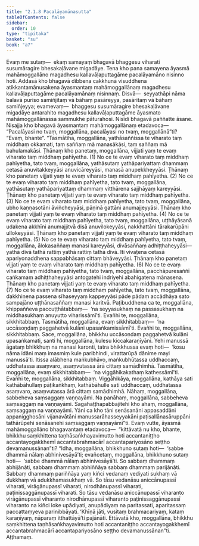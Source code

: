 ```yaml
---
title: "2.1.8 Pacalāyamānasutta"
tableOfContents: false
sidebar:
  order: 10
type: "tipitaka"
basket: "su"
book: "a7"
---
```



<DynamicBreadcrumb />

<Division number="61" book="a7">

<Paragraph number="387" book="a7">
Evaṃ me sutaṃ—  ekaṃ samayaṃ bhagavā bhaggesu viharati susumāragire bhesakaḷāvane migadāye. Tena kho pana samayena āyasmā mahāmoggallāno magadhesu kallavāḷaputtagāme pacalāyamāno nisinno hoti. Addasā kho bhagavā dibbena cakkhunā visuddhena atikkantamānusakena āyasmantaṃ mahāmoggallānaṃ magadhesu kallavāḷaputtagāme pacalāyamānaṃ nisinnaṃ. Disvā—  seyyathāpi nāma balavā puriso samiñjitaṃ vā bāhaṃ pasāreyya, pasāritaṃ vā bāhaṃ samiñjeyya; evamevaṃ—  bhaggesu susumāragire bhesakaḷāvane migadāye antarahito magadhesu kallavāḷaputtagāme āyasmato mahāmoggallānassa sammukhe pāturahosi. Nisīdi bhagavā paññatte āsane. Nisajja kho bhagavā āyasmantaṃ mahāmoggallānaṃ etadavoca—
</Paragraph>

<Paragraph number="388" book="a7">
“Pacalāyasi no tvaṃ, moggallāna, pacalāyasi no tvaṃ, moggallānā”ti? “Evaṃ, bhante”. “Tasmātiha, moggallāna, yathāsaññissa te viharato taṃ middhaṃ okkamati, taṃ saññaṃ mā manasākāsi, taṃ saññaṃ mā bahulamakāsi. Ṭhānaṃ kho panetaṃ, moggallāna, vijjati yaṃ te evaṃ viharato taṃ middhaṃ pahīyetha. (1)
</Paragraph>

<Paragraph number="389" book="a7">
No ce te evaṃ viharato taṃ middhaṃ pahīyetha, tato tvaṃ, moggallāna, yathāsutaṃ yathāpariyattaṃ dhammaṃ cetasā anuvitakkeyyāsi anuvicāreyyāsi, manasā anupekkheyyāsi. Ṭhānaṃ kho panetaṃ vijjati yaṃ te evaṃ viharato taṃ middhaṃ pahīyetha. (2)
</Paragraph>

<Paragraph number="390" book="a7">
No ce te evaṃ viharato taṃ middhaṃ pahīyetha, tato tvaṃ, moggallāna, yathāsutaṃ yathāpariyattaṃ dhammaṃ vitthārena sajjhāyaṃ kareyyāsi. Ṭhānaṃ kho panetaṃ vijjati yaṃ te evaṃ viharato taṃ middhaṃ pahīyetha. (3)
</Paragraph>

<Paragraph number="391" book="a7">
No ce te evaṃ viharato taṃ middhaṃ pahīyetha, tato tvaṃ, moggallāna, ubho kaṇṇasotāni āviñcheyyāsi, pāṇinā gattāni anumajjeyyāsi. Ṭhānaṃ kho panetaṃ vijjati yaṃ te evaṃ viharato taṃ middhaṃ pahīyetha. (4)
</Paragraph>

<Paragraph number="392" book="a7">
No ce te evaṃ viharato taṃ middhaṃ pahīyetha, tato tvaṃ, moggallāna, uṭṭhāyāsanā udakena akkhīni anumajjitvā disā anuvilokeyyāsi, nakkhattāni tārakarūpāni ullokeyyāsi. Ṭhānaṃ kho panetaṃ vijjati yaṃ te evaṃ viharato taṃ middhaṃ pahīyetha. (5)
</Paragraph>

<Paragraph number="393" book="a7">
No ce te evaṃ viharato taṃ middhaṃ pahīyetha, tato tvaṃ, moggallāna, ālokasaññaṃ manasi kareyyāsi, divāsaññaṃ adhiṭṭhaheyyāsi—  yathā divā tathā rattiṃ yathā rattiṃ tathā divā. Iti vivaṭena cetasā apariyonaddhena sappabhāsaṃ cittaṃ bhāveyyāsi. Ṭhānaṃ kho panetaṃ vijjati yaṃ te evaṃ viharato taṃ middhaṃ pahīyetha. (6)
</Paragraph>

<Paragraph number="394" book="a7">
No ce te evaṃ viharato taṃ middhaṃ pahīyetha, tato tvaṃ, moggallāna, pacchāpuresaññī caṅkamaṃ adhiṭṭhaheyyāsi antogatehi indriyehi abahigatena mānasena. Ṭhānaṃ kho panetaṃ vijjati yaṃ te evaṃ viharato taṃ middhaṃ pahīyetha. (7)
</Paragraph>

<Paragraph number="395" book="a7">
No ce te evaṃ viharato taṃ middhaṃ pahīyetha, tato tvaṃ, moggallāna, dakkhiṇena passena sīhaseyyaṃ kappeyyāsi pāde pādaṃ accādhāya sato sampajāno uṭṭhānasaññaṃ manasi karitvā. Paṭibuddhena ca te, moggallāna, khippaññeva paccuṭṭhātabbaṃ—  ‘na seyyasukhaṃ na passasukhaṃ na middhasukhaṃ anuyutto viharissāmī’ti. Evañhi te, moggallāna, sikkhitabbaṃ.
</Paragraph>

<Paragraph number="396" book="a7">
Tasmātiha, moggallāna, evaṃ sikkhitabbaṃ—  ‘na uccāsoṇḍaṃ paggahetvā kulāni upasaṅkamissāmī’ti. Evañhi te, moggallāna, sikkhitabbaṃ. Sace, moggallāna, bhikkhu uccāsoṇḍaṃ paggahetvā kulāni upasaṅkamati, santi hi, moggallāna, kulesu kiccakaraṇīyāni. Yehi manussā āgataṃ bhikkhuṃ na manasi karonti, tatra bhikkhussa evaṃ hoti—  ‘kosu nāma idāni maṃ imasmiṃ kule paribhindi, virattarūpā dānime mayi manussā’ti. Itissa alābhena maṅkubhāvo, maṅkubhūtassa uddhaccaṃ, uddhatassa asaṃvaro, asaṃvutassa ārā cittaṃ samādhimhā.
</Paragraph>

<Paragraph number="397" book="a7">
Tasmātiha, moggallāna, evaṃ sikkhitabbaṃ—  ‘na viggāhikakathaṃ kathessāmī’ti. Evañhi te, moggallāna, sikkhitabbaṃ. Viggāhikāya, moggallāna, kathāya sati kathābāhullaṃ pāṭikaṅkhaṃ, kathābāhulle sati uddhaccaṃ, uddhatassa asaṃvaro, asaṃvutassa ārā cittaṃ samādhimhā. Nāhaṃ, moggallāna, sabbeheva saṃsaggaṃ vaṇṇayāmi. Na panāhaṃ, moggallāna, sabbeheva saṃsaggaṃ na vaṇṇayāmi. Sagahaṭṭhapabbajitehi kho ahaṃ, moggallāna, saṃsaggaṃ na vaṇṇayāmi. Yāni ca kho tāni senāsanāni appasaddāni appanigghosāni vijanavātāni manussarāhasseyyakāni paṭisallānasāruppāni tathārūpehi senāsanehi saṃsaggaṃ vaṇṇayāmī”ti.
</Paragraph>

<Paragraph number="398" book="a7">
Evaṃ vutte, āyasmā mahāmoggallāno bhagavantaṃ etadavoca—  “kittāvatā nu kho, bhante, bhikkhu saṃkhittena taṇhāsaṅkhayavimutto hoti accantaniṭṭho accantayogakkhemī accantabrahmacārī accantapariyosāno seṭṭho devamanussānan”ti?
</Paragraph>

<Paragraph number="399" book="a7">
“Idha, moggallāna, bhikkhuno sutaṃ hoti—  ‘sabbe dhammā nālaṃ abhinivesāyā’ti; evañcetaṃ, moggallāna, bhikkhuno sutaṃ hoti—  ‘sabbe dhammā nālaṃ abhinivesāyā’ti. So sabbaṃ dhammaṃ abhijānāti, sabbaṃ dhammaṃ abhiññāya sabbaṃ dhammaṃ parijānāti. Sabbaṃ dhammaṃ pariññāya yaṃ kiñci vedanaṃ vediyati sukhaṃ vā dukkhaṃ vā adukkhamasukhaṃ vā. So tāsu vedanāsu aniccānupassī viharati, virāgānupassī viharati, nirodhānupassī viharati, paṭinissaggānupassī viharati. So tāsu vedanāsu aniccānupassī viharanto virāgānupassī viharanto nirodhānupassī viharanto paṭinissaggānupassī viharanto na kiñci loke upādiyati, anupādiyaṃ na paritassati, aparitassaṃ paccattaṃyeva parinibbāyati. ‘Khīṇā jāti, vusitaṃ brahmacariyaṃ, kataṃ karaṇīyaṃ, nāparaṃ itthattāyā’ti pajānāti. Ettāvatā kho, moggallāna, bhikkhu saṃkhittena taṇhāsaṅkhayavimutto hoti accantaniṭṭho accantayogakkhemī accantabrahmacārī accantapariyosāno seṭṭho devamanussānan”ti.

</Paragraph>
</Division>

<Paragraph number="400" type="center" book="a7">
Aṭṭhamaṃ.
</Paragraph>